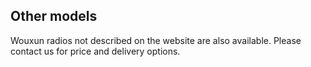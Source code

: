 ## Other models

Wouxun radios not described on the website are also available. Please contact us for price and delivery options.
